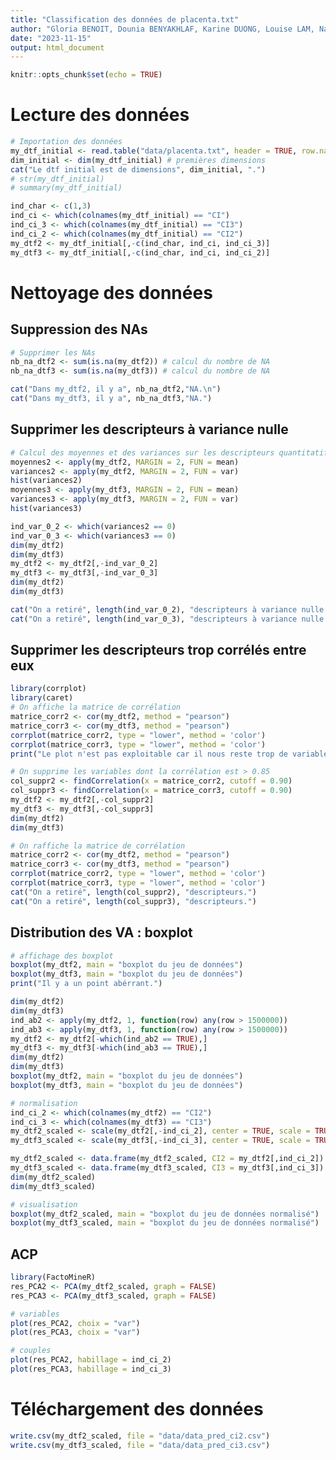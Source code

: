 ```yaml
---
title: "Classification des données de placenta.txt"
author: "Gloria BENOIT, Dounia BENYAKHLAF, Karine DUONG, Louise LAM, Nadezhda ZHUKOVA"
date: "2023-11-15"
output: html_document
---
```


```r
knitr::opts_chunk$set(echo = TRUE)
```
# Lecture des données
```r
# Importation des données 
my_dtf_initial <- read.table("data/placenta.txt", header = TRUE, row.names = "NOM", dec = ".") # Première ligne et colonne en indice
dim_initial <- dim(my_dtf_initial) # premières dimensions
cat("Le dtf initial est de dimensions", dim_initial, ".")
# str(my_dtf_initial)
# summary(my_dtf_initial)

ind_char <- c(1,3)
ind_ci <- which(colnames(my_dtf_initial) == "CI")
ind_ci_3 <- which(colnames(my_dtf_initial) == "CI3")
ind_ci_2 <- which(colnames(my_dtf_initial) == "CI2")
my_dtf2 <- my_dtf_initial[,-c(ind_char, ind_ci, ind_ci_3)]
my_dtf3 <- my_dtf_initial[,-c(ind_char, ind_ci, ind_ci_2)]
```

# Nettoyage des données
## Suppression des NAs
```r
# Supprimer les NAs
nb_na_dtf2 <- sum(is.na(my_dtf2)) # calcul du nombre de NA
nb_na_dtf3 <- sum(is.na(my_dtf3)) # calcul du nombre de NA

cat("Dans my_dtf2, il y a", nb_na_dtf2,"NA.\n")
cat("Dans my_dtf3, il y a", nb_na_dtf3,"NA.")
```

## Supprimer les descripteurs à variance nulle
```r
# Calcul des moyennes et des variances sur les descripteurs quantitatifs
moyennes2 <- apply(my_dtf2, MARGIN = 2, FUN = mean)
variances2 <- apply(my_dtf2, MARGIN = 2, FUN = var) 
hist(variances2)
moyennes3 <- apply(my_dtf3, MARGIN = 2, FUN = mean)
variances3 <- apply(my_dtf3, MARGIN = 2, FUN = var) 
hist(variances3)

ind_var_0_2 <- which(variances2 == 0)
ind_var_0_3 <- which(variances3 == 0)
dim(my_dtf2)
dim(my_dtf3)
my_dtf2 <- my_dtf2[,-ind_var_0_2]
my_dtf3 <- my_dtf3[,-ind_var_0_3]
dim(my_dtf2)
dim(my_dtf3)

cat("On a retiré", length(ind_var_0_2), "descripteurs à variance nulle.")
cat("On a retiré", length(ind_var_0_3), "descripteurs à variance nulle.")
```

## Supprimer les descripteurs trop corrélés entre eux
```r
library(corrplot)
library(caret)
# On affiche la matrice de corrélation
matrice_corr2 <- cor(my_dtf2, method = "pearson")
matrice_corr3 <- cor(my_dtf3, method = "pearson")
corrplot(matrice_corr2, type = "lower", method = 'color')
corrplot(matrice_corr3, type = "lower", method = 'color')
print("Le plot n'est pas exploitable car il nous reste trop de variables. Supprimons les variables trop corrélées.")

# On supprime les variables dont la corrélation est > 0.85
col_suppr2 <- findCorrelation(x = matrice_corr2, cutoff = 0.90)
col_suppr3 <- findCorrelation(x = matrice_corr3, cutoff = 0.90)
my_dtf2 <- my_dtf2[,-col_suppr2]
my_dtf3 <- my_dtf3[,-col_suppr3]
dim(my_dtf2)
dim(my_dtf3)

# On raffiche la matrice de corrélation
matrice_corr2 <- cor(my_dtf2, method = "pearson")
matrice_corr3 <- cor(my_dtf3, method = "pearson")
corrplot(matrice_corr2, type = "lower", method = 'color')
corrplot(matrice_corr3, type = "lower", method = 'color')
cat("On a retiré", length(col_suppr2), "descripteurs.")
cat("On a retiré", length(col_suppr3), "descripteurs.")
```

## Distribution des VA : boxplot
```r
# affichage des boxplot
boxplot(my_dtf2, main = "boxplot du jeu de données")
boxplot(my_dtf3, main = "boxplot du jeu de données")
print("Il y a un point abérrant.")

dim(my_dtf2)
dim(my_dtf3)
ind_ab2 <- apply(my_dtf2, 1, function(row) any(row > 1500000))
ind_ab3 <- apply(my_dtf3, 1, function(row) any(row > 1500000))
my_dtf2 <- my_dtf2[-which(ind_ab2 == TRUE),]
my_dtf3 <- my_dtf3[-which(ind_ab3 == TRUE),]
dim(my_dtf2)
dim(my_dtf3)
boxplot(my_dtf2, main = "boxplot du jeu de données")
boxplot(my_dtf3, main = "boxplot du jeu de données")

# normalisation
ind_ci_2 <- which(colnames(my_dtf2) == "CI2")
ind_ci_3 <- which(colnames(my_dtf3) == "CI3")
my_dtf2_scaled <- scale(my_dtf2[,-ind_ci_2], center = TRUE, scale = TRUE)
my_dtf3_scaled <- scale(my_dtf3[,-ind_ci_3], center = TRUE, scale = TRUE)

my_dtf2_scaled <- data.frame(my_dtf2_scaled, CI2 = my_dtf2[,ind_ci_2])
my_dtf3_scaled <- data.frame(my_dtf3_scaled, CI3 = my_dtf3[,ind_ci_3])
dim(my_dtf2_scaled)
dim(my_dtf3_scaled)

# visualisation
boxplot(my_dtf2_scaled, main = "boxplot du jeu de données normalisé")
boxplot(my_dtf3_scaled, main = "boxplot du jeu de données normalisé")
```

## ACP
```r
library(FactoMineR)
res_PCA2 <- PCA(my_dtf2_scaled, graph = FALSE)
res_PCA3 <- PCA(my_dtf3_scaled, graph = FALSE)

# variables
plot(res_PCA2, choix = "var")
plot(res_PCA3, choix = "var")

# couples
plot(res_PCA2, habillage = ind_ci_2)
plot(res_PCA3, habillage = ind_ci_3)
```
# Téléchargement des données
```r
write.csv(my_dtf2_scaled, file = "data/data_pred_ci2.csv")
write.csv(my_dtf3_scaled, file = "data/data_pred_ci3.csv")
```

